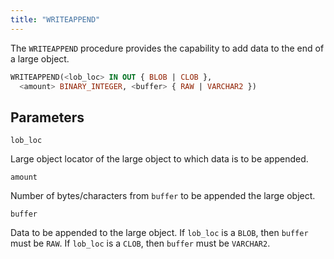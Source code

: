 ```yaml
---
title: "WRITEAPPEND"
---
```


The `WRITEAPPEND` procedure provides the capability to add data to the end of a large object.

```sql
WRITEAPPEND(<lob_loc> IN OUT { BLOB | CLOB },
  <amount> BINARY_INTEGER, <buffer> { RAW | VARCHAR2 })
```

## Parameters

`lob_loc`

 Large object locator of the large object to which data is to be appended.

`amount`

 Number of bytes/characters from `buffer` to be appended the large object.

`buffer`

 Data to be appended to the large object. If `lob_loc` is a `BLOB`, then `buffer` must be `RAW`. If `lob_loc` is a `CLOB`, then `buffer` must be `VARCHAR2`.
